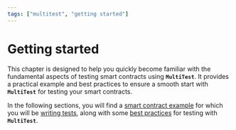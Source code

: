 ```yaml
---
tags: ["multitest", "getting started"]
---
```


# Getting started

This chapter is designed to help you quickly become familiar with the fundamental aspects of testing
smart contracts using **`MultiTest`**. It provides a practical example and best practices to ensure
a smooth start with **`MultiTest`** for testing your smart contracts.

In the following sections, you will find a
[smart contract example](getting-started/smart-contract.mdx) for which you will be
[writing tests](getting-started/writing-tests.mdx), along with some
[best practices](getting-started/tests-placement.mdx) for testing with **`MultiTest`**.
